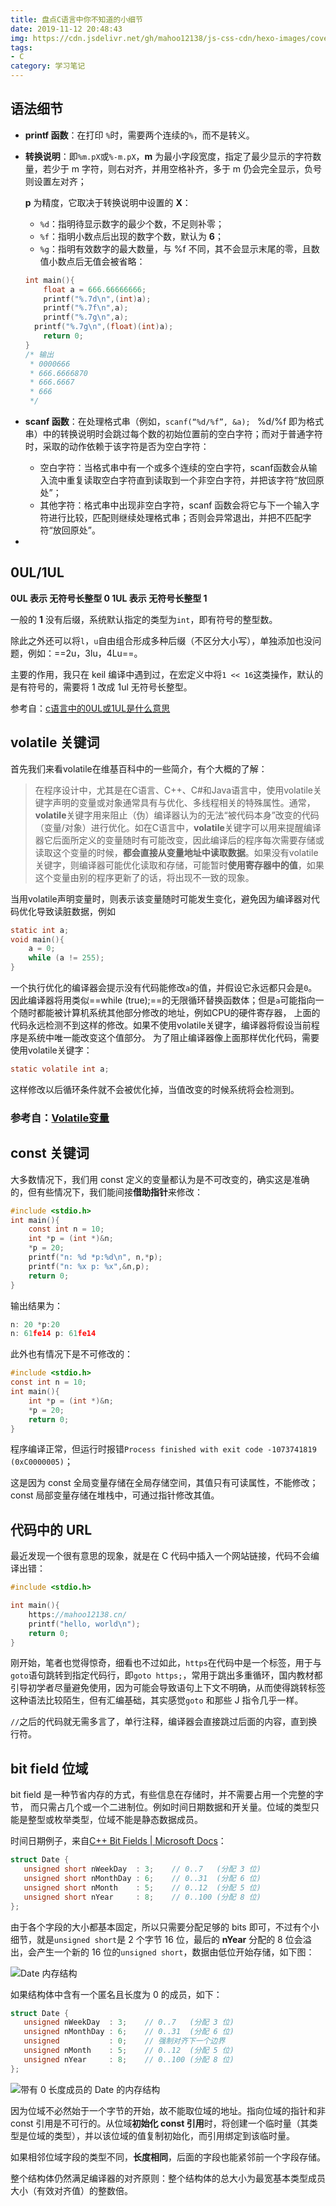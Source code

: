```yaml
---
title: 盘点C语言中你不知道的小细节
date: 2019-11-12 20:48:43
img: https://cdn.jsdelivr.net/gh/mahoo12138/js-css-cdn/hexo-images/cover/c.jpg
tags: 
- C
category: 学习笔记
---
```


## 语法细节

+ **printf 函数**：在打印 `%`时，需要两个连续的`%`，而不是转义。

+ **转换说明**：即`%m.pX`或`%-m.pX`，**m** 为最小字段宽度，指定了最少显示的字符数量，若少于 m 字符，则右对齐，并用空格补齐，多于 m 仍会完全显示，负号则设置左对齐；

  **p** 为精度，它取决于转换说明中设置的 **X**：

  + `%d`：指明待显示数字的最少个数，不足则补零；
  + `%f`：指明小数点后出现的数字个数，默认为 **6**；
  + `%g`：指明有效数字的最大数量，与 %f 不同，其不会显示末尾的零，且数值小数点后无值会被省略：

  ```c
  int main(){
      float a = 666.66666666;
      printf("%.7d\n",(int)a);
      printf("%.7f\n",a);
      printf("%.7g\n",a);
  	printf("%.7g\n",(float)(int)a);
      return 0;
  }
  /* 输出
   * 0000666
   * 666.6666870
   * 666.6667
   * 666
   */
  ```

+ **scanf 函数**：在处理格式串（例如，`scanf(“%d/%f”, &a); ` %d/%f 即为格式串）中的转换说明时会跳过每个数的初始位置前的空白字符；而对于普通字符时，采取的动作依赖于该字符是否为空白字符：

  + 空白字符：当格式串中有一个或多个连续的空白字符，scanf函数会从输入流中重复读取空白字符直到读取到一个非空白字符，并把该字符“放回原处”；
  + 其他字符：格式串中出现非空白字符，scanf 函数会将它与下一个输入字符进行比较，匹配则继续处理格式串；否则会异常退出，并把不匹配字符“放回原处”。

+ 

## 0UL/1UL

**0UL 表示 无符号长整型 	0
1UL 表示 无符号长整型 	1**

一般的 **1** 没有后缀，系统默认指定的类型为`int`，即有符号的整型数。

除此之外还可以将`l`，`u`自由组合形成多种后缀（不区分大小写），单独添加也没问题，例如：==2u，3lu，4Lu==。

主要的作用，我只在 keil 编译中遇到过，在宏定义中将`1 << 16`这类操作，默认的是有符号的，需要将 1 改成 1ul 无符号长整型。

参考自：[c语言中的0UL或1UL是什么意思]( https://blog.csdn.net/qq1987924/article/details/11369063 )

## volatile 关键词

首先我们来看volatile在维基百科中的一些简介，有个大概的了解：

>  在程序设计中，尤其是在C语言、C++、C#和Java语言中，使用volatile关键字声明的变量或对象通常具有与优化、多线程相关的特殊属性。通常，**volatile**关键字用来阻止（伪）编译器认为的无法“被代码本身”改变的代码（变量/对象）进行优化。如在C语言中，**volatile**关键字可以用来提醒编译器它后面所定义的变量随时有可能改变，因此编译后的程序每次需要存储或读取这个变量的时候，**都会直接从变量地址中读取数据**。如果没有volatile关键字，则编译器可能优化读取和存储，可能暂时**使用寄存器中的值**，如果这个变量由别的程序更新了的话，将出现不一致的现象。 

当用volatile声明变量时，则表示该变量随时可能发生变化，避免因为编译器对代码优化导致读脏数据，例如

```c
static int a;
void main(){
    a = 0;
	while (a != 255);
}
```

 一个执行优化的编译器会提示没有代码能修改`a`的值，并假设它永远都只会是`0`。因此编译器将用类似==while (true);==的无限循环替换函数体；但是`a`可能指向一个随时都能被计算机系统其他部分修改的地址，例如CPU的硬件寄存器， 上面的代码永远检测不到这样的修改。如果不使用volatile关键字，编译器将假设当前程序是系统中唯一能改变这个值部分。 为了阻止编译器像上面那样优化代码，需要使用volatile关键字： 

```c
static volatile int a;
```

 这样修改以后循环条件就不会被优化掉，当值改变的时候系统将会检测到。

### 参考自：[Volatile变量](https://zh.wikipedia.org/zh-hans/Volatile变量 )

## const 关键词

大多数情况下，我们用 const 定义的变量都认为是不可改变的，确实这是准确的，但有些情况下，我们能间接**借助指针**来修改：

```c
#include <stdio.h>
int main(){
    const int n = 10;
    int *p = (int *)&n;
    *p = 20;
    printf("n: %d *p:%d\n", n,*p);
    printf("n: %x p: %x",&n,p);
    return 0;
}
```

输出结果为：

```c
n: 20 *p:20
n: 61fe14 p: 61fe14
```

此外也有情况下是不可修改的：

```c
#include <stdio.h>
const int n = 10;
int main(){
    int *p = (int *)&n;
    *p = 20;
    return 0;
}
```

程序编译正常，但运行时报错`Process finished with exit code -1073741819 (0xC0000005)`；

这是因为 const 全局变量存储在全局存储空间，其值只有可读属性，不能修改；const 局部变量存储在堆栈中，可通过指针修改其值。

## 代码中的 URL

最近发现一个很有意思的现象，就是在 C 代码中插入一个网站链接，代码不会编译出错：

```c
#include <stdio.h>

int main(){
    https://mahoo12138.cn/
    printf("hello, world\n");
    return 0;
}
```

刚开始，笔者也觉得惊奇，细看也不过如此，`https`在代码中是一个标签，用于与`goto`语句跳转到指定代码行，即`goto https;`，常用于跳出多重循环，国内教材都引导初学者尽量避免使用，因为可能会导致语句上下文不明确，从而使得跳转标签这种语法比较陌生，但有汇编基础，其实感觉`goto` 和那些 J 指令几乎一样。

`//`之后的代码就无需多言了，单行注释，编译器会直接跳过后面的内容，直到换行符。

## bit field 位域

bit field 是一种节省内存的方式，有些信息在存储时，并不需要占用一个完整的字节， 而只需占几个或一个二进制位。例如时间日期数据和开关量。位域的类型只能是整型或枚举类型，位域不能是静态数据成员。

时间日期例子，来自[C++ Bit Fields | Microsoft Docs](https://docs.microsoft.com/en-us/cpp/cpp/cpp-bit-fields?view=msvc-160)：

```cpp
struct Date {
   unsigned short nWeekDay  : 3;    // 0..7   (分配 3 位)
   unsigned short nMonthDay : 6;    // 0..31  (分配 6 位)
   unsigned short nMonth    : 5;    // 0..12  (分配 5 位)
   unsigned short nYear     : 8;    // 0..100 (分配 8 位)
};
```

由于各个字段的大小都基本固定，所以只需要分配足够的 bits 即可，不过有个小细节，就是`unsigned short`是 2 个字节 16 位，最后的 **nYear** 分配的 8 位会溢出，会产生一个新的 16 位的`unsigned short`，数据由低位开始存储，如下图：

![Date 内存结构](https://cdn.jsdelivr.net/gh/mahoo12138/js-css-cdn/hexo-images/cpp/20210426230554.png)

如果结构体中含有一个匿名且长度为 0 的成员，如下：

```cpp
struct Date {
   unsigned nWeekDay  : 3;    // 0..7   (分配 3 位)
   unsigned nMonthDay : 6;    // 0..31  (分配 6 位)
   unsigned           : 0;    // 强制对齐下一个边界
   unsigned nMonth    : 5;    // 0..12  (分配 5 位)
   unsigned nYear     : 8;    // 0..100 (分配 8 位)
};
```

![带有 0 长度成员的 Date 的内存结构](https://cdn.jsdelivr.net/gh/mahoo12138/js-css-cdn/hexo-images/cpp/20210426232317.png)



因为位域不必然始于一个字节的开始，故不能取位域的地址。指向位域的指针和非 const 引用是不可行的。从位域**初始化 const 引用**时，将创建一个临时量（其类型是位域的类型），并以该位域的值复制初始化，而引用绑定到该临时量。

如果相邻位域字段的类型不同，**长度相同**，后面的字段也能紧邻前一个字段存储。

整个结构体仍然满足编译器的对齐原则：整个结构体的总大小为最宽基本类型成员大小（有效对齐值）的整数倍。